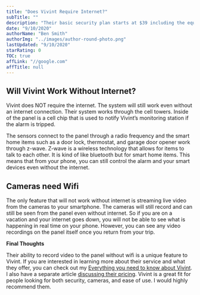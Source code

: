 ```yaml
---
title: "Does Vivint Require Internet?"
subTitle: ""
description: "Their basic security plan starts at $39 including the equipment. Their next package up includes security and home automation starts at around $49 per month with equipment."
date: "9/10/2020"
authorName: "Ben Smith"
authorImg: "../images/author-round-photo.png"
lastUpdated: "9/10/2020"
starRating: 0
TOC: true
affLink: "//google.com"
affTitle: null
---
```


## Will Vivint Work Without Internet?

Vivint does NOT require the internet. The system will still work even without an internet connection. Their system works through the cell towers. Inside of the panel is a cell chip that is used to notify Vivint’s monitoring station if the alarm is tripped.

The sensors connect to the panel through a radio frequency and the smart home items such as a door lock, thermostat, and garage door opener work through z-wave. Z-wave is a wireless technology that allows for items to talk to each other. It is kind of like bluetooth but for smart home items. This means that from your phone, you can still control the alarm and your smart devices even without the internet.

## Cameras need Wifi

The only feature that will not work without internet is streaming live video from the cameras to your smartphone. The cameras will still record and can still be seen from the panel even without internet. So if you are on a vacation and your internet goes down, you will not be able to see what is happening in real time on your phone. However, you can see any video recordings on the panel itself once you return from your trip.

**Final Thoughts**

Their ability to record video to the panel without wifi is a unique feature to Vivint. If you are interested in learning more about their service and what they offer, you can check out my [Everything you need to know about Vivint](/posts/vivint-review). I also have a separate article [discussing their pricing](/posts/vivint-pricing). Vivint is a great fit for people looking for both security, cameras, and ease of use. I would highly recommend them.
